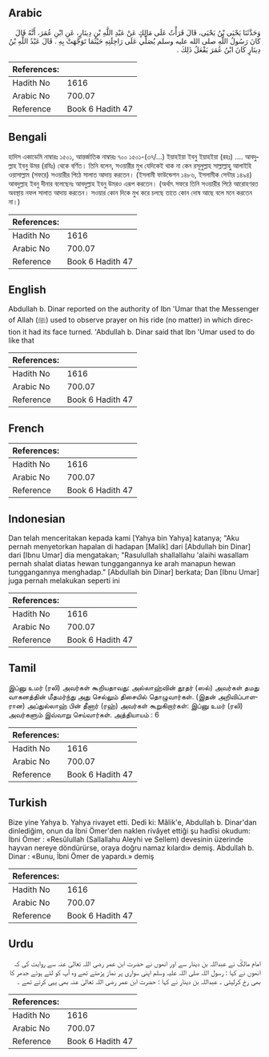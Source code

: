 ## Arabic


<div dir="rtl" lang="ar" style={{fontSize:'larger',backgroundColor:'#f8f9fa',padding:20}}>
وَحَدَّثَنَا يَحْيَى بْنُ يَحْيَى، قَالَ قَرَأْتُ عَلَى مَالِكٍ عَنْ عَبْدِ اللَّهِ بْنِ دِينَارٍ، عَنِ ابْنِ عُمَرَ، أَنَّهُ قَالَ كَانَ رَسُولُ اللَّهِ صلى الله عليه وسلم يُصَلِّي عَلَى رَاحِلَتِهِ حَيْثُمَا تَوَجَّهَتْ بِهِ ‏.‏ قَالَ عَبْدُ اللَّهِ بْنُ دِينَارٍ كَانَ ابْنُ عُمَرَ يَفْعَلُ ذَلِكَ ‏.‏
</div>
<div style={{backgroundColor:'#f8f9fa',padding:20, marginBottom: 10}}><table> <thead> <tr> <th>References:</th> <th></th> </tr> </thead> <tbody><tr><td>Hadith No</td><td>1616</td></tr><tr><td>Arabic No</td><td>700.07</td></tr><tr><td>Reference</td><td>Book 6 Hadith 47</td></tr></tbody></table></div>

## Bengali


<div dir="ltr" lang="bn" style={{fontSize:'larger',backgroundColor:'#f8f9fa',padding:20}}>
হাদিস একাডেমি নাম্বারঃ ১৫০১, আন্তর্জাতিক নাম্বারঃ ৭০০ ১৫০১-(৩৭/...) ইয়াহইয়া ইবনু ইয়াহইয়া (রহঃ) .... আবদুল্লাহ ইবনু উমর (রযিঃ) থেকে বর্ণিত। তিনি বলেন, সওয়ারীর মুখ যেদিকেই থাক না কেন রসূলুল্লাহ সাল্লাল্লাহু আলাইহি ওয়াসাল্লাম (সফরে) সওয়ারীর পিঠে সালাত আদায় করতেন। (ইসলামী ফাউন্ডেশন ১৪৮৬, ইসলামীক সেন্টার ১৪৯৪) আবদুল্লাহ ইবনু দীনার বলেছেনঃ আবদুল্লাহ ইবনু উমরও এরূপ করতেন। (অর্থাৎ সফরে তিনি সওয়ারীর পিঠে আরোহণরত অবস্থায় নফল সালাত আদায় করতেন। সওয়ার কোন দিকে মুখ করে চলছে তাতে কোন দোষ আছে বলে মনে করতেন না।)
</div>
<div style={{backgroundColor:'#f8f9fa',padding:20, marginBottom: 10}}><table> <thead> <tr> <th>References:</th> <th></th> </tr> </thead> <tbody><tr><td>Hadith No</td><td>1616</td></tr><tr><td>Arabic No</td><td>700.07</td></tr><tr><td>Reference</td><td>Book 6 Hadith 47</td></tr></tbody></table></div>

## English


<div dir="ltr" lang="en" style={{fontSize:'larger',backgroundColor:'#f8f9fa',padding:20}}>
Abdullah b. Dinar reported on the authority of Ibn 'Umar that the Messenger of Allah (ﷺ) used to observe prayer on his ride (no matter) in which direction it had its face turned. 'Abdullah b. Dinar said that Ibn 'Umar used to do like that
</div>
<div style={{backgroundColor:'#f8f9fa',padding:20, marginBottom: 10}}><table> <thead> <tr> <th>References:</th> <th></th> </tr> </thead> <tbody><tr><td>Hadith No</td><td>1616</td></tr><tr><td>Arabic No</td><td>700.07</td></tr><tr><td>Reference</td><td>Book 6 Hadith 47</td></tr></tbody></table></div>

## French


<div dir="ltr" lang="fr" style={{fontSize:'larger',backgroundColor:'#f8f9fa',padding:20}}>

</div>
<div style={{backgroundColor:'#f8f9fa',padding:20, marginBottom: 10}}><table> <thead> <tr> <th>References:</th> <th></th> </tr> </thead> <tbody><tr><td>Hadith No</td><td>1616</td></tr><tr><td>Arabic No</td><td>700.07</td></tr><tr><td>Reference</td><td>Book 6 Hadith 47</td></tr></tbody></table></div>

## Indonesian


<div dir="ltr" lang="id" style={{fontSize:'larger',backgroundColor:'#f8f9fa',padding:20}}>
Dan telah menceritakan kepada kami [Yahya bin Yahya] katanya; "Aku pernah menyetorkan hapalan di hadapan [Malik] dari [Abdullah bin Dinar] dari [Ibnu Umar] dia mengatakan; "Rasulullah shallallahu 'alaihi wasallam pernah shalat diatas hewan tunggangannya ke arah manapun hewan tunggangannya menghadap." [Abdullah bin Dinar] berkata; Dan [Ibnu Umar] juga pernah melakukan seperti ini
</div>
<div style={{backgroundColor:'#f8f9fa',padding:20, marginBottom: 10}}><table> <thead> <tr> <th>References:</th> <th></th> </tr> </thead> <tbody><tr><td>Hadith No</td><td>1616</td></tr><tr><td>Arabic No</td><td>700.07</td></tr><tr><td>Reference</td><td>Book 6 Hadith 47</td></tr></tbody></table></div>

## Tamil


<div dir="ltr" lang="ta" style={{fontSize:'larger',backgroundColor:'#f8f9fa',padding:20}}>
இப்னு உமர் (ரலி) அவர்கள் கூறியதாவது: அல்லாஹ்வின் தூதர் (ஸல்) அவர்கள் தமது வாகனத்தின் மீதமர்ந்து அது செல்லும் திசையில் தொழுவார்கள். (இதன் அறிவிப்பாளரான) அப்துல்லாஹ் பின் தீனார் (ரஹ்) அவர்கள் கூறுகிறார்கள்: இப்னு உமர் (ரலி) அவர்களும் இவ்வாறு செய்வார்கள். அத்தியாயம் : 6
</div>
<div style={{backgroundColor:'#f8f9fa',padding:20, marginBottom: 10}}><table> <thead> <tr> <th>References:</th> <th></th> </tr> </thead> <tbody><tr><td>Hadith No</td><td>1616</td></tr><tr><td>Arabic No</td><td>700.07</td></tr><tr><td>Reference</td><td>Book 6 Hadith 47</td></tr></tbody></table></div>

## Turkish


<div dir="ltr" lang="tr" style={{fontSize:'larger',backgroundColor:'#f8f9fa',padding:20}}>
Bize yine Yahya b. Yahya rivayet etti. Dedi ki: Mâlik'e, Abdullah b. Dinar'dan dinlediğim, onun da İbni Ömer'den naklen rivâyet ettiği şu hadîsi okudum: İbni Ömer : «Resûlullah (Sallallahu Aleyhi ve Sellem) devesinin üzerinde hayvan nereye döndürürse, oraya doğru namaz kılardı» demiş. Abdullah b. Dinar : «Bunu, İbni Ömer de yapardı.» demiş
</div>
<div style={{backgroundColor:'#f8f9fa',padding:20, marginBottom: 10}}><table> <thead> <tr> <th>References:</th> <th></th> </tr> </thead> <tbody><tr><td>Hadith No</td><td>1616</td></tr><tr><td>Arabic No</td><td>700.07</td></tr><tr><td>Reference</td><td>Book 6 Hadith 47</td></tr></tbody></table></div>

## Urdu


<div dir="rtl" lang="ur" style={{fontSize:'larger',backgroundColor:'#f8f9fa',padding:20}}>
امام مالکؒ نے عبداللہ بن دینار سے اور انھوں نے حضرت ابن عمر رضی اللہ تعالیٰ عنہ سے روایت کی کہ انھوں نے کہا : رسول اللہ صلی اللہ علیہ وسلم اپنی سواری پر نماز پڑھتے تھے وہ آپ کو لئے ہوئے جدھر کا بھی رخ کرلیتی ۔ عبداللہ بن دینار نے کہا : حضرت ابن عمر رضی اللہ تعالیٰ عنہ بھی یہی کرتے تھے ۔
</div>
<div style={{backgroundColor:'#f8f9fa',padding:20, marginBottom: 10}}><table> <thead> <tr> <th>References:</th> <th></th> </tr> </thead> <tbody><tr><td>Hadith No</td><td>1616</td></tr><tr><td>Arabic No</td><td>700.07</td></tr><tr><td>Reference</td><td>Book 6 Hadith 47</td></tr></tbody></table></div>